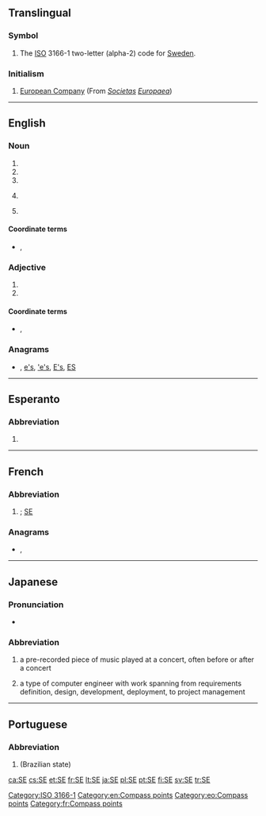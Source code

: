 {{also|Appendix:Variations of "se"}}
==Translingual==

===Symbol===
{{head|mul|symbol}}

# The [[ISO]] 3166-1 two-letter (alpha-2) code for [[Sweden]].

===Initialism===
{{rfc-header|Initialism}}
{{head|mul|initialism}}

# [[European Company]] (From {{etyl|la|mul}} ''[[societas|Societas]] [[europaea|Europaea]]'')

[[Category:ISO 3166-1]]

----

==English==

===Noun===
{{en-noun}}

# {{abbreviation of|southeast|lang=en}}
# {{initialism of|second edition|lang=en}}
# {{initialism of|special edition|lang=en}}
# {{lb|en|physics}} {{initialism of|secondary electron|lang=en}}
# {{lb|en|aerospace}} {{abbreviation of|lang=en|sustainer engine}}

====Coordinate terms====
* {{sense|sustainer engine}} {{l|en|SECO|gloss=sustainer engine cut-off}} , {{l|en|ME|gloss=main engine}}

===Adjective===
{{en-adj|?}}

# {{initialism of|single ended|lang=en}}
# {{abbreviation of|southeast|lang=en}}

====Coordinate terms====
* {{sense|single ended}} {{l|en|HVD}}, {{l|en|LVD}}

===Anagrams===
* {{l|en|es}} , [[e's#English|e's]], [['e's#English|'e's]], [[E's#English|E's]], [[ES#English|ES]]

[[Category:en:Compass points]]

----

==Esperanto==

===Abbreviation===
{{head|eo|abbreviation}}

# {{abbreviation of|sudeosto||southeast|lang=eo}}

[[Category:eo:Compass points]]

----

==French==

===Abbreviation===
{{rfc-header|Abbreviation}}
{{head|fr|abbreviation}}

# {{abbreviation of|sud-est|lang=fr|nodot=1}}; [[#English|SE]]

===Anagrams===
* {{l|fr|es}}, {{l|fr|ès}}

[[Category:fr:Compass points]]

----

==Japanese==

===Pronunciation===
* {{IPA|/esuiː/|lang=ja}}

===Abbreviation===
{{rfc-header|Abbreviation}}
{{head|ja|abbreviation}}

# {{abbreviation of|サウンドエフェクト|lang=ja}} a pre-recorded piece of music played at a concert, often before or after a concert
# {{abbreviation of|システムエンジニア|lang=ja}} a type of computer engineer with work spanning from requirements definition, design, development, deployment, to project management

----

==Portuguese==

===Abbreviation===
{{rfc-header|Abbreviation}}
{{head|pt|abbreviation}}

# {{abbreviation of|Sergipe|lang=pt}} (Brazilian state)

[[ca:SE]]
[[cs:SE]]
[[et:SE]]
[[fr:SE]]
[[lt:SE]]
[[ja:SE]]
[[pl:SE]]
[[pt:SE]]
[[fi:SE]]
[[sv:SE]]
[[tr:SE]]